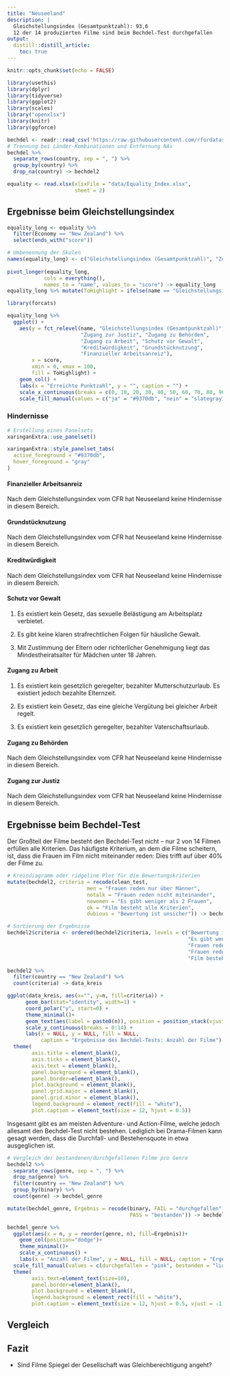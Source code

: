 ```yaml
---
title: "Neuseeland"
description: |
  Gleichstellungsindex (Gesamtpunktzahl): 93,6   
  12 der 14 produzierten Filme sind beim Bechdel-Test durchgefallen
output:
  distill::distill_article:
    toc: true
---
```


```r
knitr::opts_chunk$set(echo = FALSE)

library(usethis)
library(dplyr)
library(tidyverse)
library(ggplot2)
library(scales)
library("openxlsx")
library(knitr)
library(ggforce)

bechdel <- readr::read_csv('https://raw.githubusercontent.com/rfordatascience/tidytuesday/master/data/2021/2021-03-09/movies.csv')
# Trennung bei Länder-Kombinationen und Entfernung NAs
bechdel %>%
  separate_rows(country, sep = ", ") %>%
  group_by(country) %>%
  drop_na(country) -> bechdel2

equality <- read.xlsx(xlsxFile = "data/Equality_Index.xlsx", 
                      sheet = 2)
```

## Ergebnisse beim Gleichstellungsindex
```r
equality_long <- equality %>%
  filter(Economy == "New Zealand") %>%
  select(ends_with("score"))

# Umbenennung der Skalen
names(equality_long) <- c("Gleichstellungsindex (Gesamtpunktzahl)", "Zugang zu Behörden", "Grundstücknutzung", "Zugang zur Justiz", "Finanzieller Arbeitsanreiz", "Kreditwürdigkeit", "Zugang zu Arbeit", "Schutz vor Gewalt")
  
pivot_longer(equality_long,
            cols = everything(),
            names_to = "name", values_to = "score") -> equality_long
equality_long %>% mutate(ToHighlight = ifelse(name == "Gleichstellungsindex (Gesamtpunktzahl)", "ja", "nein")) -> equality_long

library(forcats)

equality_long %>%
  ggplot() +
    aes(y = fct_relevel(name, "Gleichstellungsindex (Gesamtpunktzahl)", 
                        "Zugang zur Justiz", "Zugang zu Behörden", 
                        "Zugang zu Arbeit", "Schutz vor Gewalt", 
                        "Kreditwürdigkeit", "Grundstücknutzung", 
                        "Finanzieller Arbeitsanreiz"), 
        x = score, 
        xmin = 0, xmax = 100,
        fill = ToHighlight) +
    geom_col() +
    labs(x = "Erreichte Punktzahl", y = "", caption = "") +
    scale_x_continuous(breaks = c(0, 10, 20, 30, 40, 50, 60, 70, 80, 90, 100)) +
    scale_fill_manual(values = c("ja" = "#9370db", "nein" = "slategray1"), guide = "none")
```



### Hindernisse 


```r
# Erstellung eines Panelsets
xaringanExtra::use_panelset()

xaringanExtra::style_panelset_tabs(
  active_foreground = "#9370db",
  hover_foreground = "gray"
)
```

:::l-body

::::: {.panelset}

::: {.panel}
#### Finanzieller Arbeitsanreiz {.panel-name}
Nach dem Gleichstellungsindex vom CFR hat Neuseeland keine Hindernisse in diesem Bereich.
:::

::: {.panel}
#### Grundstücknutzung {.panel-name}
Nach dem Gleichstellungsindex vom CFR hat Neuseeland keine Hindernisse in diesem Bereich.
:::

::: {.panel}
#### Kreditwürdigkeit {.panel-name}
Nach dem Gleichstellungsindex vom CFR hat Neuseeland keine Hindernisse in diesem Bereich.
:::

::: {.panel}
#### Schutz vor Gewalt {.panel-name}
1. Es existiert kein Gesetz, das sexuelle Belästigung am Arbeitsplatz verbietet.

2. Es gibt keine klaren strafrechtlichen Folgen für häusliche Gewalt.

3. Mit Zustimmung der Eltern oder richterlicher Genehmigung liegt das Mindestheiratsalter für Mädchen unter 18 Jahren.
:::

::: {.panel}
#### Zugang zu Arbeit {.panel-name}
1. Es existiert kein gesetzlich geregelter, bezahlter Mutterschutzurlaub. Es existiert jedoch bezahlte Elternzeit.

2. Es existiert kein Gesetz, das eine gleiche Vergütung bei gleicher Arbeit regelt.

3. Es existiert kein gesetzlich geregelter, bezahlter Vaterschaftsurlaub.
:::

::: {.panel}
#### Zugang zu Behörden {.panel-name}
Nach dem Gleichstellungsindex vom CFR hat Neuseeland keine Hindernisse in diesem Bereich.
:::

::: {.panel}
#### Zugang zur Justiz {.panel-name}
Nach dem Gleichstellungsindex vom CFR hat Neuseeland keine Hindernisse in diesem Bereich.
:::

:::::

:::


## Ergebnisse beim Bechdel-Test
Der Großteil der Filme besteht den Bechdel-Test nicht – nur 2 von 14 Filmen erfüllen alle Kriterien. Das häufigste Kriterium, an dem die Filme scheitern, ist, dass die Frauen im Film nicht miteinander reden: Dies trifft auf über 40% der Filme zu.

```r
# Kreisdiagramm oder ridgeline Plot für die Bewertungskriterien
mutate(bechdel2, criteria = recode(clean_test, 
                          men = "Frauen reden nur über Männer", 
                          notalk = "Frauen reden nicht miteinander", 
                          nowomen = "Es gibt weniger als 2 Frauen", 
                          ok = "Film besteht alle Kriterien",
                          dubious = "Bewertung ist unsicher")) -> bechdel2

# Sortierung der Ergebnisse
bechdel2$criteria <- ordered(bechdel2$criteria, levels = c("Bewertung ist unsicher", 
                                                           "Es gibt weniger als 2 Frauen",
                                                           "Frauen reden nicht miteinander",
                                                           "Frauen reden nur über Männer",
                                                           "Film besteht alle Kriterien"))

bechdel2 %>%
  filter(country == "New Zealand") %>% 
  count(criteria) -> data_kreis

ggplot(data_kreis, aes(x="", y=n, fill=criteria)) +
      geom_bar(stat="identity", width=1) +
      coord_polar("y", start=0) +
      theme_minimal()+
      geom_text(aes(label = paste0(n)), position = position_stack(vjust = 0.5)) +
      scale_y_continuous(breaks = 0:14) +
      labs(x = NULL, y = NULL, fill = NULL,
           caption = "Ergebnisse des Bechdel-Tests: Anzahl der Filme") +
  theme(
        axis.title = element_blank(), 
        axis.ticks = element_blank(), 
        axis.text = element_blank(),
        panel.background = element_blank(),
        panel.border=element_blank(),
        plot.background = element_blank(), 
        panel.grid.major = element_blank(),
        panel.grid.minor = element_blank(),
        legend.background = element_rect(fill = "white"),
        plot.caption = element_text(size = 12, hjust = 0.5))
```

Insgesamt gibt es am meisten Adventure- und Action-Filme, welche jedoch allesamt den Bechdel-Test nicht bestehen. Lediglich bei Drama-Filmen kann gesagt werden, dass die Durchfall- und Bestehensquote in etwa ausgeglichen ist.

```r
# Vergleich der bestandenen/durchgefallenen Filme pro Genre
bechdel2 %>%
  separate_rows(genre, sep = ", ") %>%
  drop_na(genre) %>%
  filter(country == "New Zealand") %>%
  group_by(binary) %>%
  count(genre) -> bechdel_genre

mutate(bechdel_genre, Ergebnis = recode(binary, FAIL = "durchgefallen",
                                        PASS = "bestanden")) -> bechdel_genre

bechdel_genre %>%
  ggplot(aes(x = n, y = reorder(genre, n), fill=Ergebnis))+
    geom_col(position="dodge")+
    theme_minimal()+
    scale_x_continuous() +
    labs(x = "Anzahl der Filme", y = NULL, fill = NULL, caption = "Ergebnisse des Bechdel-Tests nach Genre") +
  scale_fill_manual(values = c(durchgefallen = "pink", bestanden = "lightblue")) +
  theme(
        axis.text=element_text(size=10),    
        panel.border=element_blank(),
        plot.background = element_blank(), 
        legend.background = element_rect(fill = "white"),
        plot.caption = element_text(size = 12, hjust = 0.5, vjust = -1))


```



## Vergleich
## Fazit
- Sind Filme Spiegel der Gesellschaft was Gleichberechtigung angeht?
